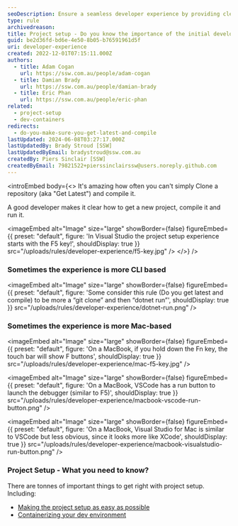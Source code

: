 ```yaml
---
seoDescription: Ensure a seamless developer experience by providing clear project setup instructions, including "Get Latest" and compilation steps, to enable efficient development and debugging.
type: rule
archivedreason:
title: Project setup - Do you know the importance of the initial developer experience?
guid: be2d36fd-bd6e-4e50-8b05-b76591961d5f
uri: developer-experience
created: 2022-12-01T07:15:11.000Z
authors:
  - title: Adam Cogan
    url: https://ssw.com.au/people/adam-cogan
  - title: Damian Brady
    url: https://ssw.com.au/people/damian-brady
  - title: Eric Phan
    url: https://ssw.com.au/people/eric-phan
related:
  - project-setup
  - dev-containers
redirects:
  - do-you-make-sure-you-get-latest-and-compile
lastUpdated: 2024-06-08T03:27:17.000Z
lastUpdatedBy: Brady Stroud [SSW]
lastUpdatedByEmail: bradystroud@ssw.com.au
createdBy: Piers Sinclair [SSW]
createdByEmail: 79821522+pierssinclairssw@users.noreply.github.com
---
```


<introEmbed
  body={<>
It's amazing how often you can't simply Clone a repository (aka "Get Latest") and compile it.

A good developer makes it clear how to get a new project, compile it and run it.


<imageEmbed
  alt="Image"
  size="large"
  showBorder={false}
  figureEmbed={{
    preset: "default",
    figure: 'In Visual Studio the project setup experience starts with the F5 key!',
    shouldDisplay: true
  }}
  src="/uploads/rules/developer-experience/f5-key.jpg"
/>
  </>}
/>
### Sometimes the experience is more CLI based


<imageEmbed
  alt="Image"
  size="large"
  showBorder={false}
  figureEmbed={{
    preset: "default",
    figure: 'Some consider this rule (Do you get latest and compile) to be more a “git clone” and then “dotnet run”',
    shouldDisplay: true
  }}
  src="/uploads/rules/developer-experience/dotnet-run.png"
/>

### Sometimes the experience is more Mac-based


<imageEmbed
  alt="Image"
  size="large"
  showBorder={false}
  figureEmbed={{
    preset: "default",
    figure: 'On a MacBook, if you hold down the Fn key, the touch bar will show F buttons',
    shouldDisplay: true
  }}
  src="/uploads/rules/developer-experience/mac-f5-key.jpg"
/>


<imageEmbed
  alt="Image"
  size="large"
  showBorder={false}
  figureEmbed={{
    preset: "default",
    figure: 'On a MacBook, VSCode has a run button to launch the debugger (similar to F5)',
    shouldDisplay: true
  }}
  src="/uploads/rules/developer-experience/macbook-vscode-run-button.png"
/>


<imageEmbed
  alt="Image"
  size="large"
  showBorder={false}
  figureEmbed={{
    preset: "default",
    figure: 'On a MacBook, Visual Studio for Mac is similar to VSCode but less obvious, since it looks more like XCode',
    shouldDisplay: true
  }}
  src="/uploads/rules/developer-experience/macbook-visualstudio-run-button.png"
/>

### Project Setup - What you need to know?

There are tonnes of important things to get right with project setup. Including:

- [Making the project setup as easy as possible](/project-setup)
- [Containerizing your dev environment](/dev-containers)
